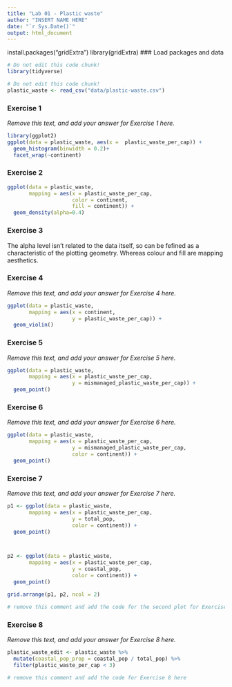 ```yaml
---
title: "Lab 01 - Plastic waste"
author: "INSERT NAME HERE"
date: "`r Sys.Date()`"
output: html_document
---
```

install.packages("gridExtra")
library(gridExtra)
### Load packages and data

```r
# Do not edit this code chunk!
library(tidyverse) 
```

```r
# Do not edit this code chunk!
plastic_waste <- read_csv("data/plastic-waste.csv")
```

### Exercise 1

*Remove this text, and add your answer for Exercise 1 here.*

```r
library(ggplot2)
ggplot(data = plastic_waste, aes(x =  plastic_waste_per_cap)) +
  geom_histogram(binwidth = 0.2)+
  facet_wrap(~continent)
```

### Exercise 2

```r
ggplot(data = plastic_waste, 
       mapping = aes(x = plastic_waste_per_cap, 
                     color = continent,
                     fill = continent)) +
  geom_density(alpha=0.4)
```

### Exercise 3

The alpha level isn't related to the data itself, so can be fefined as a characteristic of the plotting geometry. Whereas colour and fill are mapping aesthetics. 

### Exercise 4

*Remove this text, and add your answer for Exercise 4 here.*

```r
ggplot(data = plastic_waste, 
       mapping = aes(x = continent, 
                     y = plastic_waste_per_cap)) +
  geom_violin()
```

### Exercise 5

*Remove this text, and add your answer for Exercise 5 here.*

```r
ggplot(data = plastic_waste, 
       mapping = aes(x = plastic_waste_per_cap, 
                     y = mismanaged_plastic_waste_per_cap)) +
  geom_point()
```

### Exercise 6

*Remove this text, and add your answer for Exercise 6 here.*

```r
ggplot(data = plastic_waste, 
       mapping = aes(x = plastic_waste_per_cap, 
                     y = mismanaged_plastic_waste_per_cap,
                     color = continent)) +
  geom_point()
```

### Exercise 7

*Remove this text, and add your answer for Exercise 7 here.*

```r
p1 <- ggplot(data = plastic_waste, 
       mapping = aes(x = plastic_waste_per_cap, 
                     y = total_pop,
                     color = continent)) +
  geom_point()



p2 <- ggplot(data = plastic_waste, 
       mapping = aes(x = plastic_waste_per_cap, 
                     y = coastal_pop,
                     color = continent)) +
  geom_point()

grid.arrange(p1, p2, ncol = 2)
```

```r
# remove this comment and add the code for the second plot for Exercise 7 here
```

### Exercise 8

*Remove this text, and add your answer for Exercise 8 here.*

```r
plastic_waste_edit <- plastic_waste %>% 
  mutate(coastal_pop_prop = coastal_pop / total_pop) %>%
  filter(plastic_waste_per_cap < 3)

# remove this comment and add the code for Exercise 8 here
```

